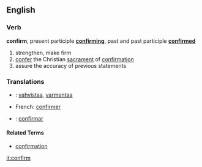 ==English==
===Verb===
'''confirm''', present participle '''[[confirming]]''', past and past participle '''[[confirmed]]'''

# strengthen, make firm
# [[confer]] the Christian [[sacrament]] of [[confirmation]]
# assure the accuracy of previous statements

===Translations===
*{{fi}}: [[vahvistaa]], [[varmentaa]]
*French: [[confirmer]]
*{{es}}: [[confirmar]]

====Related Terms====
*[[confirmation]]

[[it:confirm]]